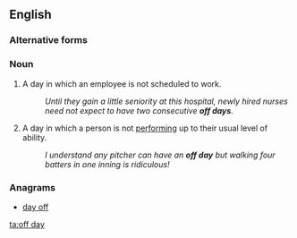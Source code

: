 ==English==

===Alternative forms===
{{alternative spelling of|off-day|lang=en}}

===Noun===
{{en-noun|head=[[off]] [[day]]}}

# A day in which an employee is not scheduled to work.
#: ''Until they gain a little seniority at this hospital, newly hired nurses need not expect to have two consecutive '''off days'''.''
# A day in which a person is not [[perform]]ing up to their usual level of ability.
#: ''I understand any pitcher can have an '''off day''' but walking four batters in one inning is ridiculous!''

===Anagrams===
* [[day off#English|day off]]

[[ta:off day]]